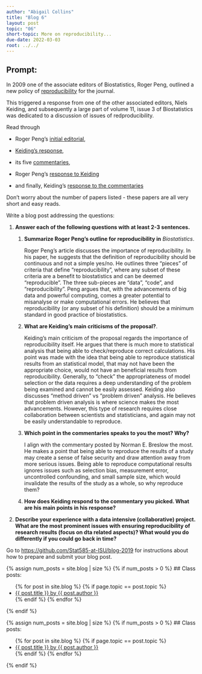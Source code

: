 ```yaml
---
author: "Abigail Collins"
title: "Blog 6"
layout: post
topic: "06"
short-topic: More on reproducibility...
due-date: 2022-03-03
root: ../../
---
```


## Prompt:

In 2009 one of the associate editors of Biostatistics, Roger Peng, outlined a new policy of [reproducibility](https://doi.org/10.1093/biostatistics/kxp014) for the journal. 

This triggered a response from one of the other associated editors, Niels Keiding, and subsequently a large part of volume 11, issue 3 of Biostatistics was dedicated to a discussion of issues of redproducibility. 


Read through 

- Roger Peng's [initial editorial](https://doi.org/10.1093/biostatistics/kxp014), 

- [Keiding's response](https://doi.org/10.1093/biostatistics/kxq033),

- its five [commentaries](https://academic.oup.com/biostatistics/issue/11/3),  

- Roger Peng's [response to Keiding](https://doi.org/10.1093/biostatistics/kxq032)

- and finally, Keiding's [response to the commentaries](https://doi.org/10.1093/biostatistics/kxq034)

Don't worry about the number of papers listed - these papers are all very short and easy reads. 


Write a blog post addressing the questions: 

1. **Answer each of the following questions with at least 2-3 sentences.**

    1. **Summarize Roger Peng's outline for reproducibility in** *Biostatistics*. 
        
        Roger Peng's article discusses the importance of reproducibility. In his paper, he suggests that the definition of reproducibility should be continuous and not a simple yes/no. He outlines three "pieces" of criteria that define "reproducibility", where any subset of these criteria are a benefit to biostatistics and can be deemed "reproducible". The three sub-pieces are "data", "code", and "reproducibility". Peng argues that, with the advancements of big data and powerful computing, comes a greater potential to misanalyse or make computational errors. He believes that reproducibility (or any subset of his definition) should be a minimum standard in good practice of biostatistics. 

    2. **What are Keiding's main criticisms of the proposal?**. 
    
       Keiding's main criticism of the proposal regards the importance of reproducibility itself. He argues that there is much more to statistical analysis that being able to check/reproduce correct calculations. His point was made with the idea that being able to reproduce statistical results from an statistical model, that may not have been the appropriate choice, would not have an beneficial results from reproducibility. Generally, to "check" the appropriateness of model selection or the data requires a deep understanding of the problem being examined and cannot be easily assessed. Keiding also discusses "method driven" vs "problem driven" analysis. He believes that problem driven analysis is where science makes the most advancements. However, this type of research requires close collaboration between scientists and statisticians, and again may not be easily understandable to reproduce.

    4. **Which point in the commentaries speaks to you the most? Why?**

        I align with the commentary posted by Norman E. Breslow the most. He makes a point that being able to reproduce the results of a study may create a sense of false security and draw attention away from more serious issues. Being able to reproduce computational results ignores issues such as selection bias, measurement error, uncontrolled confounding, and small sample size, which would invalidate the results of the study as a whole, so why reproduce them?
    
        
    6. **How does Keiding respond to the commentary you picked. What are his main points in his response?**
    
2. **Describe your experience with a data intensive (collaborative) project. What are the most prominent issues with ensuring reproducibility of research results (focus on dta related aspects)? What would you do differently if you could go back in time?**


Go to [https://github.com/Stat585-at-ISU/blog-2019](https://github.com/Stat585-at-ISU/blog-2019) for instructions about how to prepare and submit your blog post.


{% assign num_posts = site.blog | size %}
{% if num_posts > 0 %}
## Class posts:

<ul>
{% for post in site.blog %}
  {% if page.topic == post.topic %}
  <li><a href="{{ post.url }}">{{ post.title }} by {{ post.author }}</a></li>
  {% endif %}
{% endfor %}
</ul>
{% endif %}



{% assign num_posts = site.blog | size %}
{% if num_posts > 0 %}
## Class posts:

<ul>
{% for post in site.blog %}
  {% if page.topic == post.topic %}
  <li><a href="{{ post.url }}">{{ post.title }} by {{ post.author }}</a></li>
  {% endif %}
{% endfor %}
</ul>
{% endif %}
